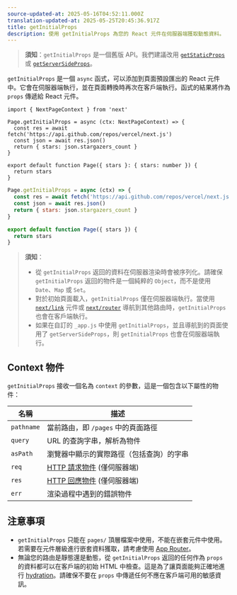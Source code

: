 ```yaml
---
source-updated-at: 2025-05-16T04:52:11.000Z
translation-updated-at: 2025-05-25T20:45:36.917Z
title: getInitialProps
description: 使用 getInitialProps 為您的 React 元件在伺服器端獲取動態資料。
---
```


> **須知**：`getInitialProps` 是一個舊版 API。我們建議改用 [`getStaticProps`](/docs/pages/building-your-application/data-fetching/get-static-props) 或 [`getServerSideProps`](/docs/pages/building-your-application/data-fetching/get-server-side-props)。

`getInitialProps` 是一個 `async` 函式，可以添加到頁面預設匯出的 React 元件中。它會在伺服器端執行，並在頁面轉換時再次在客戶端執行。函式的結果將作為 `props` 傳遞給 React 元件。

```tsx filename="pages/index.tsx" switcher
import { NextPageContext } from 'next'

Page.getInitialProps = async (ctx: NextPageContext) => {
  const res = await fetch('https://api.github.com/repos/vercel/next.js')
  const json = await res.json()
  return { stars: json.stargazers_count }
}

export default function Page({ stars }: { stars: number }) {
  return stars
}
```

```jsx filename="pages/index.js" switcher
Page.getInitialProps = async (ctx) => {
  const res = await fetch('https://api.github.com/repos/vercel/next.js')
  const json = await res.json()
  return { stars: json.stargazers_count }
}

export default function Page({ stars }) {
  return stars
}
```

> **須知**：
>
> - 從 `getInitialProps` 返回的資料在伺服器渲染時會被序列化。請確保 `getInitialProps` 返回的物件是一個純粹的 `Object`，而不是使用 `Date`、`Map` 或 `Set`。
> - 對於初始頁面載入，`getInitialProps` 僅在伺服器端執行。當使用 [`next/link`](/docs/pages/api-reference/components/link) 元件或 [`next/router`](/docs/pages/api-reference/functions/use-router) 導航到其他路由時，`getInitialProps` 也會在客戶端執行。
> - 如果在自訂的 `_app.js` 中使用 `getInitialProps`，並且導航到的頁面使用了 `getServerSideProps`，則 `getInitialProps` 也會在伺服器端執行。

## Context 物件

`getInitialProps` 接收一個名為 `context` 的參數，這是一個包含以下屬性的物件：

| 名稱       | 描述                                                                                           |
| ---------- | ----------------------------------------------------------------------------------------------------- |
| `pathname` | 當前路由，即 `/pages` 中的頁面路徑                                                       |
| `query`    | URL 的查詢字串，解析為物件                                                          |
| `asPath`   | 瀏覽器中顯示的實際路徑（包括查詢）的字串                                |
| `req`      | [HTTP 請求物件](https://nodejs.org/api/http.html#http_class_http_incomingmessage) (僅伺服器端) |
| `res`      | [HTTP 回應物件](https://nodejs.org/api/http.html#http_class_http_serverresponse) (僅伺服器端) |
| `err`      | 渲染過程中遇到的錯誤物件                                         |

## 注意事項

- `getInitialProps` 只能在 `pages/` 頂層檔案中使用，不能在嵌套元件中使用。若需要在元件層級進行嵌套資料獲取，請考慮使用 [App Router](/docs/app/building-your-application/data-fetching)。
- 無論您的路由是靜態還是動態，從 `getInitialProps` 返回的任何作為 `props` 的資料都可以在客戶端的初始 HTML 中檢查。這是為了讓頁面能夠正確地進行 [hydration](https://react.dev/reference/react-dom/hydrate)。請確保不要在 `props` 中傳遞任何不應在客戶端可用的敏感資訊。